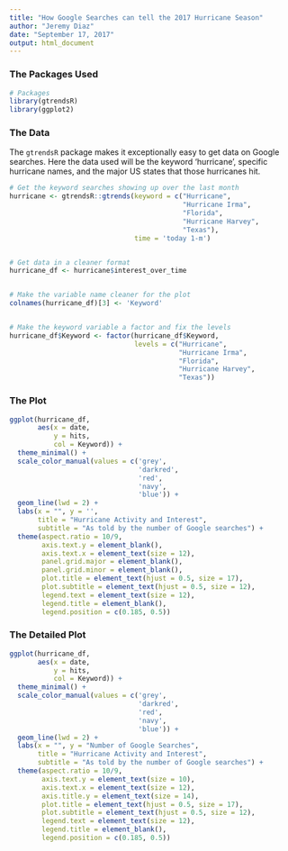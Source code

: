```yaml
---
title: "How Google Searches can tell the 2017 Hurricane Season"
author: "Jeremy Diaz"
date: "September 17, 2017"
output: html_document
---
```


### The Packages Used

```r


# Packages
library(gtrendsR)
library(ggplot2)


```

### The Data

The `gtrendsR` package makes it exceptionally easy to get data on Google searches. Here the data used will be the keyword 'hurricane', specific hurricane names, and the major US states that those hurricanes hit.

```r


# Get the keyword searches showing up over the last month
hurricane <- gtrendsR::gtrends(keyword = c("Hurricane",
                                           "Hurricane Irma",
                                           "Florida",
                                           "Hurricane Harvey",
                                           "Texas"),
                               time = 'today 1-m')


# Get data in a cleaner format
hurricane_df <- hurricane$interest_over_time


# Make the variable name cleaner for the plot
colnames(hurricane_df)[3] <- 'Keyword'


# Make the keyword variable a factor and fix the levels
hurricane_df$Keyword <- factor(hurricane_df$Keyword,
                               levels = c("Hurricane",
                                          "Hurricane Irma",
                                          "Florida",
                                          "Hurricane Harvey",
                                          "Texas"))


```

### The Plot

```r


ggplot(hurricane_df,
       aes(x = date,
           y = hits,
           col = Keyword)) +
  theme_minimal() +
  scale_color_manual(values = c('grey',
                                'darkred',
                                'red',
                                'navy',
                                'blue')) +
  geom_line(lwd = 2) +
  labs(x = "", y = '',
       title = "Hurricane Activity and Interest",
       subtitle = "As told by the number of Google searches") +
  theme(aspect.ratio = 10/9,
        axis.text.y = element_blank(),
        axis.text.x = element_text(size = 12),
        panel.grid.major = element_blank(),
        panel.grid.minor = element_blank(),
        plot.title = element_text(hjust = 0.5, size = 17),
        plot.subtitle = element_text(hjust = 0.5, size = 12),
        legend.text = element_text(size = 12),
        legend.title = element_blank(),
        legend.position = c(0.185, 0.5))


```

### The Detailed Plot

```r


ggplot(hurricane_df,
       aes(x = date,
           y = hits,
           col = Keyword)) +
  theme_minimal() +
  scale_color_manual(values = c('grey',
                                'darkred',
                                'red',
                                'navy',
                                'blue')) +
  geom_line(lwd = 2) +
  labs(x = "", y = "Number of Google Searches",
       title = "Hurricane Activity and Interest",
       subtitle = "As told by the number of Google searches") +
  theme(aspect.ratio = 10/9,
        axis.text.y = element_text(size = 10),
        axis.text.x = element_text(size = 12),
        axis.title.y = element_text(size = 14),
        plot.title = element_text(hjust = 0.5, size = 17),
        plot.subtitle = element_text(hjust = 0.5, size = 12),
        legend.text = element_text(size = 12),
        legend.title = element_blank(),
        legend.position = c(0.185, 0.5))


```



